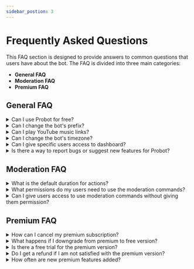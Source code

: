 ```yaml
---
sidebar_postion: 3
---
```


# Frequently Asked Questions

This FAQ section is designed to provide answers to common questions that users have about the bot. The FAQ is divided into three main categories: 

- **General FAQ**
- **Moderation FAQ**
- **Premium FAQ**

## General FAQ

<details>
  <summary>Can I use Probot for free?</summary>
  <p>
    Yes, Probot can be used for free. However, some features may require a premium subscription to access. You can check the pricing and subscription options on the <a href="https://probot.io/premium">Premium Page</a>.
  </p>
</details>

<details>
  <summary>Can I change the bot's prefix?</summary>
  <p>
    Unfortunately, the bot no longer uses prefixes. Instead, we have implemented the use of discord slash commands. However, users can set aliases for their favorite commands and use them as an alternative.
  </p>
</details>

<details>
  <summary>Can I play YouTube music links?</summary>
  <p>
    Due to YouTube's policy, we no longer support YouTube links. Currently, we only support Soundcloud, Bandcamp, and Viemo links.
  </p>
</details>


<details>
  <summary>Can I change the bot's timezone?</summary>
  <p>
    At this time, it is not possible to change the bot's timezone. The default timezone is set to GMT+3.
  </p>
</details>

<details>
  <summary>Can I give specific users access to dashboard?</summary>
  <p>
    Only users with the Administrator permission can have access to the dashboard. To grant access to specific users, create a role and assign it to them.
  </p>
</details>

<details>
  <summary>Is there a way to report bugs or suggest new features for Probot?</summary>
  <p>
    Yes, you can report bugs or suggest new features by joining the official <a href="https://discord.gg/probot">Probot Support</a> server, where you can share your feedback with the developers and other members of the community.
  </p>
</details>

## Moderation FAQ

<details>
  <summary>What is the default duration for actions?</summary>
  <p>
    If no time is specified, the default duration for actions is three months.
  </p>
</details>

<details>
  <summary>What permissions do my users need to use the moderation commands?</summary>
  <p>
    The permissions required for each moderation command vary. To determine the necessary permission, users can try to use the command and receive an error message indicating the required permission.
  </p>
</details>

<details>
  <summary>Can I give users access to use moderation commands without giving them permission?</summary>
  <p>
    Yes, it is possible to give users access to use moderation commands without giving them permission. The bot has an option called Mod Roles which allows users to specify roles that are allowed to use all moderation commands.
  </p>
</details>

## Premium FAQ

<details>
  <summary>How can I cancel my premium subscription?</summary>
  <p>
  You can cancel your premium subscription by going to the manage premium page on the bot's website and selecting the `Cancel Subscription` option for the desired bot. Once the subscription is cancelled, you will no longer be charged and your premium features will be deactivated once the bot's duration expires. 
  </p>
</details>

<details>
  <summary>What happens if I downgrade from premium to free version?</summary>
  <p>
   If you downgrade from the premium version to the free version, you will lose access to all premium features. Your data will not be deleted, but it will be locked until you upgrade again.
  </p>
</details>

<details>
  <summary>Is there a free trial for the premium version?</summary>
  <p>
   Unfortunately, there is no free trial for the premium version.
   </p>
</details>

<details>
  <summary>Do I get a refund if I am not satisfied with the premium version?</summary>
  <p>
   Refunds will be considered on a case-by-case basis. If you would like to request a refund, please contact our <a href="https://discord.gg/probot">Support Team </a> with the reason for your request.
   </p>
</details>

<details>
  <summary>How often are new premium features added?</summary>
  <p>
   New premium features are added regularly, but there is no set schedule for when they will be added. To stay informed about new features and updates, you can join the official <a href="https://discord.gg/probot">Probot Support</a> server, where developers and members of the community share news and information about the bot.
   </p>
</details>
